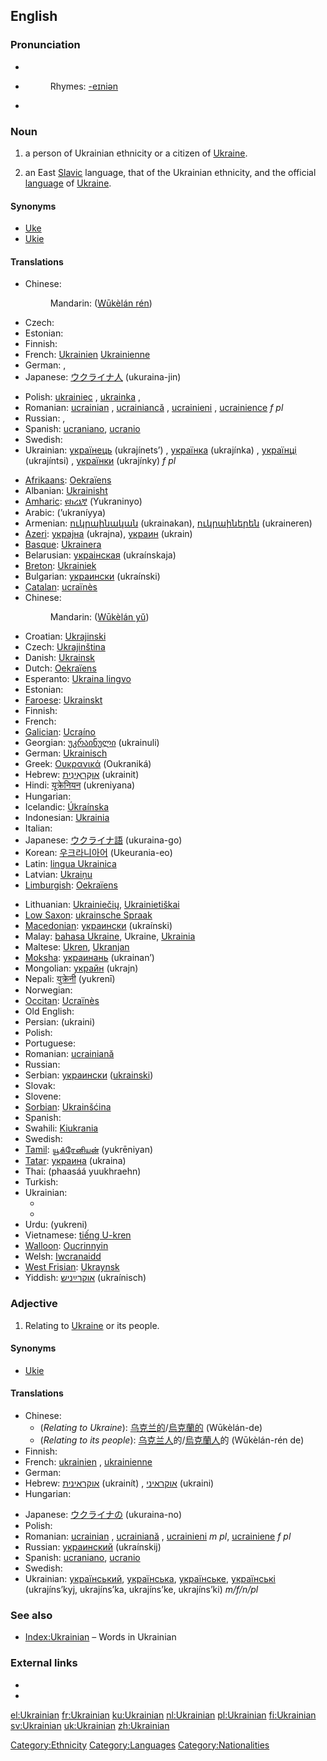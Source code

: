 {{interwiktionary|code=uk}}
==English==
{{wikipedia}}

===Pronunciation===
* {{IPA|/juːˈkreiniən/}}
* {{audio|en-us-Ukrainian.ogg|Audio (US)}}
*: Rhymes: [[Rhymes:English:-eɪniən|-eɪniən]]
* {{hyphenation|Ukrain|ian}}

===Noun===
{{en-noun|s|-}}

# {{countable}} a person of Ukrainian ethnicity or a citizen of [[Ukraine]].
# {{uncountable}} an East [[Slavic]] language, that of the Ukrainian ethnicity, and the official [[language]] of [[Ukraine]].

==== Synonyms ====
* [[Uke]] {{qualifier|informal}}
* [[Ukie]] {{qualifier|informal}}

====Translations====
{{trans-top|ethnic/citizen}}
* Chinese:
*: Mandarin: {{zh-ts|烏克蘭人|乌克兰人}} ([[Wūkèlán rén]])
* Czech: {{t-|cs|Ukrajinec|m}}
* Estonian: {{t-|et|ukrainlane}}
* Finnish: {{t+|fi|ukrainalainen}}
* French: [[Ukrainien]] {{m}} [[Ukrainienne]] {{f}}
* German: {{t+|de|Ukrainer|m}}, {{t+|de|Ukrainerin|f}}
* Japanese: [[ウクライナ人]] (ukuraina-jin)
{{trans-mid}}
* Polish: [[ukrainiec]] {{m}}, [[ukrainka]] {{f}},
* Romanian: [[ucrainian]] {{m}}, [[ucrainiancă]] {{f}}, [[ucrainieni]] {{p}}, [[ucrainience]] ''f pl''
* Russian: {{t+|ru|украинец|m|tr=ukraínets|sc=Cyrl}}, {{t+|ru|украинка|f|tr=ukraínka|sc=Cyrl}}
* Spanish: [[ucraniano]], [[ucranio]]
* Swedish: {{t+|sv|ukrainsk}}
* Ukrainian: [[українець]] (ukrajínets’) {{m}}, [[українка]] (ukrajínka) {{f}}, [[українці]] (ukrajíntsi) {{p}}, [[українки]] (ukrajínky) ''f pl''
{{trans-bottom}}

{{trans-top|language}}
* [[Afrikaans]]: [[Oekraïens]]
* Albanian: [[Ukrainisht]]
* [[Amharic]]: [[ዩክረኒኛ]] (Yukraninyo)
* Arabic: {{Arab|[[اوكرانية]]}} (’ukraníyya)
* Armenian: [[ուկրաինական]] (ukrainakan), [[ուկրաիներեն]] (ukraineren)
* [[Azeri]]: [[украјна]] (ukrajna), [[украин]] (ukrain)
* [[Basque]]: [[Ukrainera]]
* Belarusian: [[украінская]] (ukraínskaja) {{f}}
* [[Breton]]: [[Ukrainiek]]
* Bulgarian: [[украински]] (ukraínski)
* [[Catalan]]: [[ucraïnès]]
* Chinese:
*: Mandarin: {{zh-ts|烏克蘭語|乌克兰语}} ([[Wūkèlán yǔ]])
* Croatian: [[Ukrajinski]]
* Czech: [[Ukrajinština]]
* Danish: [[Ukrainsk]]
* Dutch: [[Oekraïens]] {{n}}
* Esperanto: [[Ukraina lingvo]]
* Estonian: {{t-|et|ukraina}}
* [[Faroese]]: [[Ukrainskt]]
* Finnish: {{t+|fi|ukraina}}
* French: {{t+|fr|ukrainien|m}}
* [[Galician]]: [[Ucraíno]]
* Georgian: [[უკრაინული]] (ukrainuli)
* German: [[Ukrainisch]] {{n}}
* Greek: [[Ουκρανικά]] (Oukraniká)
* Hebrew: [[אוקראינית|אוּקְרָאִינִית]] (ukrainit)
* Hindi: [[यूक्रेनियन]] (ukreniyana)
* Hungarian: {{t+|hu|ukrán}}
* Icelandic: [[Úkraínska]]
* Indonesian: [[Ukrainia]]
* Italian: {{t+|it|ucraino}}
* Japanese: [[ウクライナ語]] (ukuraina-go)
* Korean: [[우크라니아어]] (Ukeurania-eo)
* Latin: [[lingua Ukrainica]]
* Latvian: [[Ukraiņu]]
* [[Limburgish]]: [[Oekraïens]]
{{trans-mid}}
* Lithuanian: [[Ukrainiečių]], [[Ukrainietiškai]]
* [[Low Saxon]]: [[ukrainsche Spraak]]
* [[Macedonian]]: [[украински]] (ukraínski)
* Malay: [[bahasa Ukraine]], Ukraine, [[Ukrainia]]
* Maltese: [[Ukren]], [[Ukranjan]]
* [[Moksha]]: [[украинань]] (ukrainan’)
* Mongolian: [[украйн]] (ukrajn)
* Nepali: [[युक्रेनी]] (yukrenī)
* Norwegian: {{t+|no|ukrainsk}}
* [[Occitan]]: [[Ucraïnès]]
* Old English: {{IPAchar|[[Ūcrægnisc sprǣc]]}}
* Persian: {{fa-Arab|[[اوکراینی]]}} (ukraini)
* Polish: {{t+|pl|język ukraiński|m}}
* Portuguese: {{t+|pt|ucraniano}}
* Romanian: [[ucrainiană]] {{f}}
* Russian: {{t+|ru|украинский|m|tr=ukraínskij|sc=Cyrl}}
* Serbian: [[украински]] ([[ukrainski]])
* Slovak: {{t+|sk|Ukrajinčina}}
* Slovene: {{t+|sl|Ukrajinščina}}
* [[Sorbian]]: [[Ukrainšćina]]
* Spanish: {{t+|es|ucraniano}}
* Swahili: [[Kiukrania]]
* Swedish: {{t+|sv|ukrainska}}
* [[Tamil]]: [[யூக்ரேனியன்]] (yukrēniyan)
* [[Tatar]]: [[украина]] (ukraina)
* Thai: {{Thai|[[ภาษายูเครน]]}} (phaasáá yuukhraehn)
* Turkish: {{t+|tr|Ukraynaca}}
* Ukrainian:
** {{t|uk|українська|f|tr=ukrajíns’ka|sc=Cyrl|xs=Ukrainian}}
** {{t|uk|українська мова|f|tr=ukrajíns’ka móva|sc=Cyrl|xs=Ukrainian}}
* Urdu: {{ur-Arab|[[یوکراینی|یُوکراینی]]}} (yukreni)
* Vietnamese: [[tiếng U-kren]]
* [[Walloon]]: [[Oucrinnyin]]
* Welsh: [[Iwcranaidd]]
* [[West Frisian]]: [[Ukraynsk]]
* Yiddish: [[אוקרײַניש]] (ukraínisch)
{{trans-bottom}}

===Adjective===
{{en-adj}}

# Relating to [[Ukraine]] or its people.

==== Synonyms ====
* [[Ukie]] {{qualifier|informal}}

====Translations====
{{trans-top|relating to Ukraine or its people}}
* Chinese:
** (''Relating to Ukraine''): [[乌克兰的]]/[[烏克蘭的]] (Wūkèlán-de)
** (''Relating to its people''): [[乌克兰人]]的/[[烏克蘭人]]的 (Wūkèlán-rén de)
* Finnish: {{t+|fi|ukrainalainen}}
* French: [[ukrainien]] {{m}}, [[ukrainienne]] {{f}}
* German: {{t+|de|ukrainisch}}
* Hebrew: [[אוקראינית]] (ukrainít) {{f}}, [[אוקראיני]] (ukraini) {{m}}
* Hungarian: {{t|hu|ukrajnai}}
{{trans-mid}}
* Japanese: [[ウクライナの]] (ukuraina-no)
* Polish: {{t+|pl|ukraiński|m}}
* Romanian: [[ucrainian]] {{m}}, [[ucrainiană]] {{f}}, [[ucrainieni]] ''m pl'', [[ucrainiene]] ''f pl''
* Russian: [[украинский]] (ukraínskij)
* Spanish: [[ucraniano]], [[ucranio]]
* Swedish: {{t+|sv|ukrainsk}}
* Ukrainian: [[український]], [[українська]], [[українське]], [[українські]] (ukrajíns’kyj, ukrajíns’ka, ukrajíns’ke, ukrajíns’ki) ''m/f/n/pl''
{{trans-bottom}}

===See also===
* [[Index:Ukrainian]] – Words in Ukrainian

===External links===
* {{ethnologue|code=ukr}}
* {{websters-online}}

[[Category:Ethnicity]]
[[Category:Languages]]
[[Category:Nationalities]]

[[el:Ukrainian]]
[[fr:Ukrainian]]
[[ku:Ukrainian]]
[[nl:Ukrainian]]
[[pl:Ukrainian]]
[[fi:Ukrainian]]
[[sv:Ukrainian]]
[[uk:Ukrainian]]
[[zh:Ukrainian]]